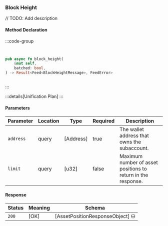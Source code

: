 ### Block Height

// TODO: Add description

#### Method Declaration

:::code-group

```python [Python]

```

```typescript [TypeScript]

```

```rust [Rust]
pub async fn block_height(
    &mut self,
    batched: bool,
) -> Result<Feed<BlockHeightMessage>, FeedError>
```

```url [API]
```

:::

:::details[Unification Plan]
:::

#### Parameters

| Parameter           | Location | Type               | Required    | Description                                                           |
| ------------------- | -------- | ------------------ | ----------- | --------------------------------------------------------------------- |
| `address`           | query    | [Address]          | true        | The wallet address that owns the subaccount.                          |
| `limit`                       | query    | [u32]                     | false      | Maximum number of asset positions to return in the response. |

#### Response

| Status | Meaning     | Schema                          |
| ------ | ----------- | ------------------------------- |
| `200`  | [OK]        | [AssetPositionResponseObject] ⛁ |
